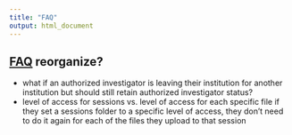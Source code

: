 ```yaml
---
title: "FAQ"
output: html_document
---
```


## [FAQ](https://www.databrary.org/resources/faq.html) reorganize?

- what if an authorized investigator is leaving their institution for another institution but should still retain authorized investigator status? 
-  level of access for sessions vs. level of access for each specific file
if they set a sessions folder to a specific level of access, they don't need to do it again for each of the files they upload to that session